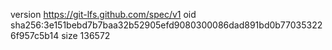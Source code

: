 version https://git-lfs.github.com/spec/v1
oid sha256:3e151bebd7b7baa32b52905efd9080300086dad891bd0b770353226f957c5b14
size 136572
